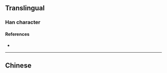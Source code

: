 {{character info/new}}
{{also|掃}}
==Translingual==

===Han character===
{{Han char|rn=64|rad=手|as=03|sn=6|four=|canj=QSM|ids=⿰扌彐}}

====References====
* {{Han ref|kx=0418.141|hdz=31831.110|uh=626B|ud=25195}}

----

==Chinese==
{{zh-see|掃}}